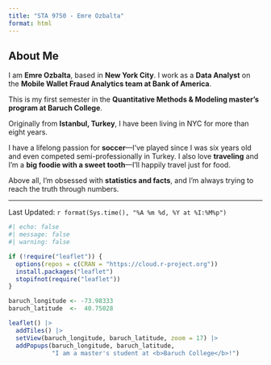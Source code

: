 ```yaml
---
title: "STA 9750 - Emre Ozbalta"
format: html
---
```


## About Me

I am **Emre Ozbalta**, based in **New York City**. I work as a **Data Analyst** on the **Mobile Wallet Fraud Analytics team at Bank of America**.

This is my first semester in the **Quantitative Methods & Modeling master’s program at Baruch College**.

Originally from **Istanbul, Turkey**, I have been living in NYC for more than eight years.

I have a lifelong passion for **soccer**—I’ve played since I was six years old and even competed semi-professionally in Turkey. I also love **traveling** and I’m a **big foodie with a sweet tooth**—I’ll happily travel just for food.

Above all, I’m obsessed with **statistics and facts**, and I’m always trying to reach the truth through numbers.

---

Last Updated: `r format(Sys.time(), "%A %m %d, %Y at %I:%M%p")`

```r
#| echo: false
#| message: false
#| warning: false

if (!require("leaflet")) {
  options(repos = c(CRAN = "https://cloud.r-project.org"))
  install.packages("leaflet")
  stopifnot(require("leaflet"))
}

baruch_longitude <- -73.98333
baruch_latitude  <-  40.75028

leaflet() |>
  addTiles() |>
  setView(baruch_longitude, baruch_latitude, zoom = 17) |>
  addPopups(baruch_longitude, baruch_latitude,
            "I am a master's student at <b>Baruch College</b>!")
```